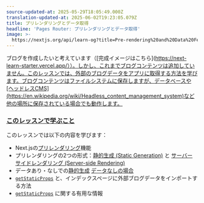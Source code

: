 ```yaml
---
source-updated-at: 2025-05-29T18:05:49.000Z
translation-updated-at: 2025-06-02T19:23:05.079Z
title: プリレンダリングとデータ取得
headline: 'Pages Router: プリレンダリングとデータ取得'
image: >-
  https://nextjs.org/api/learn-og?title=Pre-rendering%20and%20Data%20Fetching&amp;chapter=20
---
```


ブログを作成したいと考えています（[完成イメージはこちら](https://next-learn-starter.vercel.app/））。しかし、これまでブログコンテンツは追加していません。このレッスンでは、外部のブログデータをアプリに取得する方法を学びます。ブログコンテンツはファイルシステムに保存しますが、データベースや[ヘッドレスCMS](https://en.wikipedia.org/wiki/Headless_content_management_system)など他の場所に保存されている場合でも動作します。

### [このレッスンで学ぶこと](#このレッスンで学ぶこと)

このレッスンでは以下の内容を学びます：

* Next.jsの[プリレンダリング](/docs/basic-features/pages#pre-rendering)機能
* プリレンダリングの2つの形式：[静的生成 (Static Generation)](/docs/basic-features/pages#static-generation-recommended) と [サーバーサイドレンダリング (Server-side Rendering)](/docs/basic-features/pages#server-side-rendering)
* データあり・なしでの[静的生成](/docs/basic-features/pages#static-generation-with-data) [データなしの場合](/docs/basic-features/pages#static-generation-without-data)
* [`getStaticProps`](/docs/basic-features/data-fetching#getstaticprops-static-generation) と、インデックスページに外部ブログデータをインポートする方法
* [`getStaticProps`](/docs/basic-features/data-fetching#getstaticprops-static-generation) に関する有用な情報